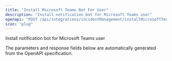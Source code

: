 ```yaml
---
title: "Install Microsoft Teams Bot For User"
description: "Install notification bot for Microsoft Teams user"
openapi: "POST /api/integrations/incidentManagement/installMicrosoftTeamsBotForUser"
icon: "plug"
---
```


Install notification bot for Microsoft Teams user

<Note>
The parameters and response fields below are automatically generated from the OpenAPI specification.
</Note>
